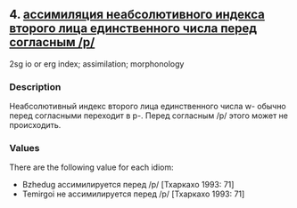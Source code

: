 ## 4. <a href =  'https://agricolamz.github.io/The_Circassian_Isoglosses_Database/4.html'>ассимиляция неабсолютивного индекса второго лица единственного числа перед согласным /p/</a>
2sg io or erg index; assimilation; morphonology

### Description

Неабсолютивный индекс второго лица единственного числа w- обычно перед согласными переходит в p-. Перед согласным /p/ этого может не происходить.

### Values
There are the following value for each idiom:

* Bzhedug  ассимилируется перед /p/ [Тхаркахо 1993: 71] 
* Temirgoi  не ассимилируется перед /p/ [Тхаркахо 1993: 71] 

